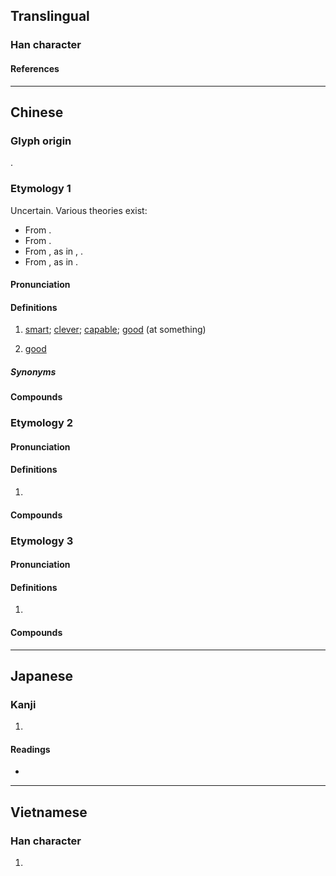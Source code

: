 {{also|加|另}}
{{character info/new}}
==Translingual==

===Han character===
{{Han char|rn=30|rad=口|as=02|sn=5|four=64027|canj=RKS,XRKS|ids=⿰口力}}

====References====
{{Han ref|kx=0174.091|dkj=03269|hdz=10575.010|uh=53FB}}

----

==Chinese==

===Glyph origin===
{{Han compound|口|力|ls=psc|c1=s|c2=p|t1=mouth; colloquial}}.

===Etymology 1===
{{zh-forms|alt=㔹,嚦,頔-rare,犖-rare,𥌮-rare,𢤩-rare}}
Uncertain. Various theories exist:
* From {{ltc-l|㔹|having the talent and power of ten people}}.
* From {{ltc-l|頔|id=2|good}}.
* From {{ltc-l|犖}}, as in {{ltc-l|犖犖|clear; evident}}, {{ltc-l|卓犖|outstanding; extraordinary}}.
* From {{ltc-l|𥌮}}, as in {{ltc-l|𥌮𥉶|to see clearly}}.

====Pronunciation====
{{zh-pron
|c=lek1
|c-t=liak2
|h=gd=liag6/lag6
|mn-t=lêh4
|cat=a
}}

====Definitions====
{{zh-hanzi}}

# {{lb|zh|Cantonese|Hakka|Teochew}} [[smart]]; [[clever]]; [[capable]]; [[good]] (at something)
#: {{zh-x|佢 好 叻{lek1} 㗎。|He/she is really '''smart'''.|C}}
#: {{zh-x|佢 唱歌 好 叻{lek1} 㗎。|He/she is '''good''' at singing.|C}}
# {{lb|zh|Teochew}} [[good]]

=====Synonyms=====
{{zh-dial|聰明}}

====Compounds====
{{zh-der|叻仔|叻女|精叻|叻唔切|認叻|讕叻}}

===Etymology 2===
{{zh-forms}}

====Pronunciation====
{{zh-pron
|m=lè,lì
|c=lik1,lak6
|mn=la̍t
|mn-t=lag8
|mc=
|oc=
|ma=
|cat=pn
}}

====Definitions====
{{zh-hanzi}}

# {{zh-short|石叻|[[Singapore]]}}

====Compounds====
{{zh-der|叻埠|叻幣|石叻}}

===Etymology 3===
{{zh-forms}}

====Pronunciation====
{{zh-pron
|m=lè
|c=lik1,lak6
|cat=
}}

====Definitions====
{{zh-hanzi}}

# {{n-g|Used in phonetic translations.}}

====Compounds====
{{zh-der|呵叻|叻㗎|叻沙}}

----

==Japanese==

===Kanji===
{{ja-kanji|grade=|rs=口02}}

# {{defn|lang=ja|sort=口02}}

====Readings====
* {{ja-readings|on=[[ろく]] (roku), [[りょく]] (ryoku)|kun=}}

----

==Vietnamese==

===Han character===
{{vi-hantu|sựt|rs=口02}}

# {{defn|lang=vi|sort=口02}}